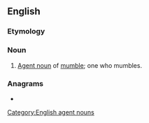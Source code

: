 ==English==

===Etymology===
{{suffix|en|mumble|er}}

===Noun===
{{en-noun}}

# [[agent noun|Agent noun]] of [[mumble]]; one who mumbles.

===Anagrams===
* {{anagrams|en|Brummel}}

[[Category:English agent nouns]]
